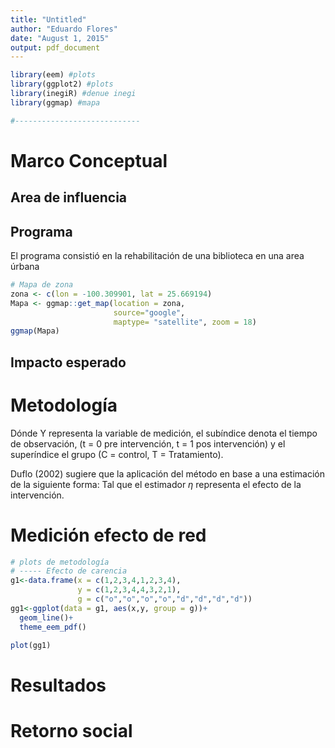 ```yaml
---
title: "Untitled"
author: "Eduardo Flores"
date: "August 1, 2015"
output: pdf_document
---
```


```r
library(eem) #plots
library(ggplot2) #plots
library(inegiR) #denue inegi
library(ggmap) #mapa

#----------------------------


```


# Marco Conceptual

## Area de influencia

## Programa
El programa consistió en la rehabilitación de una biblioteca en una area úrbana 


```r
# Mapa de zona
zona <- c(lon = -100.309901, lat = 25.669194)
Mapa <- ggmap::get_map(location = zona, 
                       source="google", 
                       maptype= "satellite", zoom = 18)
ggmap(Mapa)
```


## Impacto esperado

# Metodología

\begin{equation}
\label{doblesdif}
\eta = E(Y_1^T - Y_0^T | T_1 = 1) - E(Y_1^C - Y_0^C | T_1 = 0)   
\end{equation}
Dónde Y representa la variable de medición, el subíndice denota el tiempo de observación, (t = 0 pre intervención, t = 1 pos intervención) y el superíndice el grupo (C = control, T = Tratamiento).

Duflo (2002) sugiere que la aplicación del método en base a una estimación de la siguiente forma: 
\begin{equation}
\label{duflo}
Y_{it} = \alpha + \beta G + \gamma t + \eta(G * t) + \varepsilon_{it}
\end{equation}
Tal que el estimador $\eta$ representa el efecto de la intervención. 


# Medición efecto de red
```r
# plots de metodología
# ----- Efecto de carencia
g1<-data.frame(x = c(1,2,3,4,1,2,3,4),
               y = c(1,2,3,4,4,3,2,1),
               g = c("o","o","o","o","d","d","d","d"))
gg1<-ggplot(data = g1, aes(x,y, group = g))+
  geom_line()+
  theme_eem_pdf()

plot(gg1)     
```



# Resultados

# Retorno social